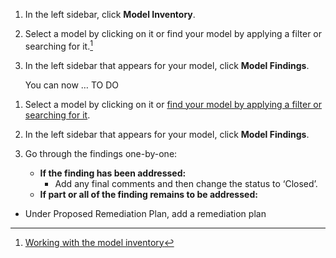 :::: {.content-visible unless-format="revealjs"}
1. In the left sidebar, click **Model Inventory**.

1. Select a model by clicking on it or find your model by applying a filter or searching for it.^[[Working with the model inventory](/guide/model-inventory/working-with-model-inventory.qmd#search-filter-and-sort-models)]

1. In the left sidebar that appears for your model, click **Model Findings**. 

    You can now ... TO DO 

::::

:::: {.content-hidden unless-format="revealjs"}
1. Select a model by clicking on it or [find your model by applying a filter or searching for it](/guide/model-inventory/working-with-model-inventory.qmd#search-filter-and-sort-models).

1. In the left sidebar that appears for your model, click **Model Findings**.

1. Go through the findings one-by-one:

    - **If the finding has been addressed:**
        - Add any final comments and then change the status to 'Closed'.
    - **If part or all of the finding remains to be addressed:**
- Under Proposed Remediation Plan, add a remediation plan
::::



